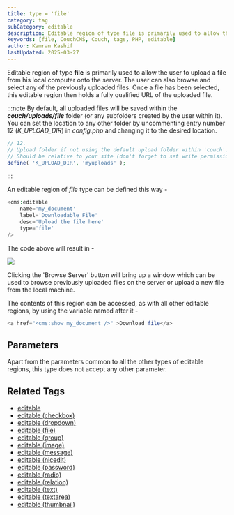 ```yaml
---
title: type = 'file'
category: tag
subCategory: editable
description: Editable region of type file is primarily used to allow the user to upload a file from his local computer onto the server.
keywords: [file, CouchCMS, Couch, tags, PHP, editable]
author: Kamran Kashif
lastUpdated: 2025-03-27
---
```


Editable region of type **file** is primarily used to allow the user to upload a file from his local computer onto the server. The user can also browse and select any of the previously uploaded files.
Once a file has been selected, this editable region then holds a fully qualified URL of the uploaded file.

:::note
By default, all uploaded files will be saved within the _**couch/uploads/file**_ folder (or any subfolders created by the user within it). You can set the location to any other folder by uncommenting entry number 12 (_K_UPLOAD_DIR_) in _config.php_ and changing it to the desired location.

```php title="config.php"
// 12.
// Upload folder if not using the default upload folder within 'couch'.
// Should be relative to your site (don't forget to set write permissions on it).
define( 'K_UPLOAD_DIR', 'myuploads' );
```

:::

An editable region of _file_ type can be defined this way -

```php
<cms:editable
    name='my_document'
    label='Downloadable File'
    desc='Upload the file here'
    type='file'
/>
```

The code above will result in -

![](../../../../assets/img/contents/editable-file.gif)

Clicking the 'Browse Server' button will bring up a window which can be used to browse previously uploaded files on the server or upload a new file from the local machine.

The contents of this region can be accessed, as with all other editable regions, by using the variable named after it -

```php
<a href="<cms:show my_document />" >Download file</a>
```

## Parameters

Apart from the parameters common to all the other types of editable regions, this type does not accept any other parameter.

## Related Tags

- [editable](../../editable/)
- [editable (checkbox)](../checkbox/)
- [editable (dropdown)](../dropdown/)
- [editable (file)](../file/)
- [editable (group)](../group/)
- [editable (image)](../image/)
- [editable (message)](../message/)
- [editable (nicedit)](../nicedit/)
- [editable (password)](../password/)
- [editable (radio)](../radio/)
- [editable (relation)](../relation/)
- [editable (text)](../text/)
- [editable (textarea)](../textarea/)
- [editable (thumbnail)](../thumbnail/)
